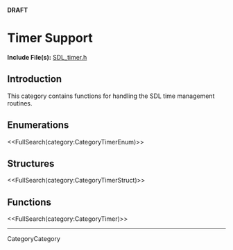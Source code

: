 <!-- #master-page:CategoryTemplate -->
<!-- #master-date:Unknown-Date -->
<!-- format wiki -->
<!-- language en -->
'''DRAFT'''

= Timer Support =

'''Include File(s):'''  [http://hg.libsdl.org/SDL/file/68dfd6df47da/include/SDL_timer.h SDL_timer.h]


== Introduction ==

This category contains functions for handling the SDL time management routines.

== Enumerations ==
<<FullSearch(category:CategoryTimerEnum)>>

== Structures ==
<<FullSearch(category:CategoryTimerStruct)>>

== Functions ==

<<FullSearch(category:CategoryTimer)>>

----
CategoryCategory
